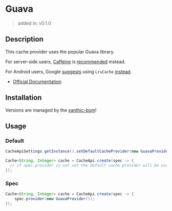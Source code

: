
# Guava

> added in: v0.1.0

## Description

This cache provider uses the popular Guava library.

For server-side users, [Caffeine](/provider/caffeine) is [recommended](https://github.com/google/guava/blob/master/guava/src/com/google/common/cache/CacheBuilder.java#L46) instead.

For Android users, Google [suggests](https://github.com/google/guava/wiki/Android#specifics) using `LruCache` [instead](/provider/androidx).

- [Official Documentation](https://github.com/google/guava/wiki/CachesExplained)

## Installation

<JavaDependency group="io.github.xanthic.cache" name="cache-provider-guava" scope="implementation" />

<Alert severity="info" variant="outlined">Versions are managed by the <a href="/getting-started/installation">xanthic-bom</a>!</Alert>

## Usage

### Default

```java
CacheApiSettings.getInstance().setDefaultCacheProvider(new GuavaProvider());

Cache<String, Integer> cache = CacheApi.create(spec -> {
  // if spec.provider is not set the default cache provider will be used
});
```

### Spec

```java
Cache<String, Integer> cache = CacheApi.create(spec -> {
    spec.provider(new GuavaProvider());
});
```
